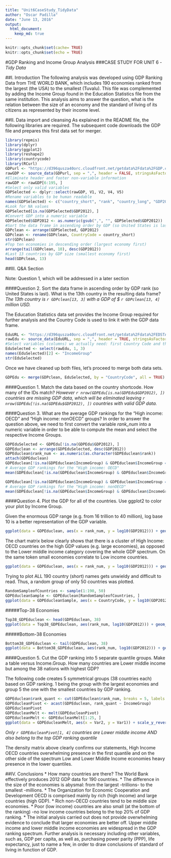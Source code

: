 ```yaml
---
title: "Unit6CaseStudy_TidyData"
author: "Oscar Padilla"
date: "June 13, 2016"
output: 
  html_document:
    keep_md: true
---
```


```r
knitr::opts_chunk$set(cache= TRUE)
knitr::opts_chunk$set(echo = TRUE)
```
#GDP Ranking and Income Group Analysis
###CASE STUDY FOR UNIT 6 - *Tidy Data*

##I. Introduction
The following analysis was developed using GDP Ranking Data from THE WORLD BANK, which includes 190 economies ranked from the largest (the USA) to the smallest (Tuvalu). This file was complemented by adding the Income Group found in the Education Statistics file from the same institution. This analysis aims to answer the question, what is the relation between the size of an economy and the standard of living of its citizens as represented by their income level.

##II. Data import and cleansing
As explained in the README file, the following libraries are required. The subsequent code downloads the GDP file and prepares this first data set for merger.

```r
library(repmis)
library(dplyr)
library(ggplot2)
library(reshape2)
library(countrycode)
library(RCurl)
GDPurl <- "https://d396qusza40orc.cloudfront.net/getdata%2Fdata%2FGDP.csv"
rawGDP <- source_data(GDPurl, sep = ",", header = FALSE, stringsAsFactors = TRUE)
#Eliminate header and footer non-variable information
rawGDP <- rawGDP[6:195, ]
#Select only valid variables
GDPSelected <- dplyr::select(rawGDP, V1, V2, V4, V5)
#Rename variables to be human readable
names(GDPSelected) <- c("country_short", "rank", "country_long", "GDP2012")
#Look for NA values
GDPSelected[is.na(GDPSelected$GDP2012), ]
#Convert GDP into a numeric variable
GDPSelected$GDP2012 <- as.numeric(gsub(",", "", GDPSelected$GDP2012))
#Sort the data frame in ascending order by GDP (so United States is last). What is the 13th country in the resulting data frame
GDPclean <- arrange(GDPSelected, GDP2012)
GDPclean <- rename(GDPclean, CountryCode = country_short)
str(GDPclean)
#Top ten economies in descending order (largest economy first)
arrange(tail(GDPclean, 10), desc(GDP2012))
#Last 13 countries by GDP size (smallest economy first)
head(GDPclean, 13)
```

##III. Q&A Section

Note: Question 1, which will be addressed in a later section

####Question 2. Sort the data frame in ascending order by GDP rank (so United States is last). What is the 13th country in the resulting data frame?
*The 13th country is `r GDPclean[13, 3]` with a GDP of $ `r GDPclean[13, 4]` million USD.*

The Education Statistics data set provides the Income Group required for further analysis and the Country Code is used to link it with the GDP data frame.

```r
EduURL <- "https://d396qusza40orc.cloudfront.net/getdata%2Fdata%2FEDSTATS_Country.csv"
rawEdu <- source_data(EduURL, sep = ",", header = TRUE, stringsAsFactors = TRUE)
#Select variables (columns) we actually need: first Country Code and third Income Group
EduSelected <- select(rawEdu, 1, 3)
names(EduSelected)[2] <- "IncomeGroup"
str(EduSelected)
```

Once we have cleaned up both files, let's proceed to merge both data sets.

```r
GDPEdu <- merge(GDPclean, EduSelected, by = "CountryCode", all = TRUE)
```

####Question 1. Match the data based on the country shortcode. How many of the IDs match?
*However `r nrow(GDPEdu[is.na(GDPEdu$GDP2012), ])` countries are missing GDP data, which will be eliminated leaving `r nrow(GDPEdu[!is.na(GDPEdu$GDP2012), ])` countries with valid GDP data.*

####Question 3. What are the average GDP rankings for the "High income: OECD" and "High income: nonOECD" groups?
In order to answer the question above, we need to first convert the variable *rank_num* into a numeric variable in order to be able to compute the mean and select the respective Income Groups.

```r
GDPEduSelected <- GDPEdu[!is.na(GDPEdu$GDP2012), ]
GDPEduclean <- arrange(GDPEduSelected, desc(GDP2012))
GDPEduclean$rank_num <- as.numeric(as.character(GDPEduclean$rank))
attach(GDPEduclean)
GDPEduclean[!is.na(GDPEduclean$IncomeGroup) & GDPEduclean$IncomeGroup == "High income: OECD", ]
# Average GDP rankings for the "High income: OECD" 
mean(GDPEduclean[!is.na(GDPEduclean$IncomeGroup) & GDPEduclean$IncomeGroup == "High income: OECD", 6])
```

```r
GDPEduclean[!is.na(GDPEduclean$IncomeGroup) & GDPEduclean$IncomeGroup == "High income: nonOECD", ]
# Average GDP rankings for the "High income: nonOECD" 
mean(GDPEduclean[!is.na(GDPEduclean$IncomeGroup) & GDPEduclean$IncomeGroup == "High income: nonOECD", 6])
```

####Question 4.	Plot the GDP for all of the countries. Use ggplot2 to color your plot by Income Group.

Given the enormous GDP range (e.g. from 16 trillion to 40 million), log base 10 is a better representation of the GDP variable.

```r
ggplot(data = GDPEduclean, aes(x = rank_num, y = log10(GDP2012))) + geom_point(aes(col = IncomeGroup)) + labs(title = "GDP as Function of Country Ranking", size = 20, face = "bold", x = "GDP ranking", y = "log base 10 GDP")+ scale_fill_manual(breaks = 50, 100, 150, 200, 250)
```

The chart matrix below clearly shows that there is a cluster of High Income: OECD countries on the high GDP values (e.g. large economies), as opposed to the Lower middle income category covering the whole GDP spectrum. On the same token small economies correlate to Low income countries.

```r
ggplot(data = GDPEduclean, aes(x = rank_num, y = log10(GDP2012))) + geom_point(aes(col = IncomeGroup)) + labs(title = "GDP as Function of Country Ranking", x = "GDP ranking", y = "log base 10 GDP")+ scale_fill_manual(breaks = 50, 100, 150, 200, 250) + facet_wrap(~IncomeGroup)
```

Trying to plot ALL 190 country (short) names gets unwieldy and difficult to read. Thus, a random group of only 50 countries was plotted.

```r
RandomSampleofCountries <- sample(1:190, 50)
GDPEducleanSample <- GDPEduclean[RandomSampleofCountries, ]
ggplot(data = GDPEducleanSample, aes(x = CountryCode, y = log10(GDP2012))) + geom_text(aes(label = CountryCode, col = IncomeGroup, size = 1/rank_num)) + theme(axis.text.x = element_text(angle = 90, size = 5, vjust = 0))
```

#####Top-38 Economies

```r
Top38_GDPEduclean <- head(GDPEduclean, 38)
ggplot(data = Top38_GDPEduclean, aes(rank_num, log10(GDP2012))) + geom_text(aes(label = CountryCode, col = IncomeGroup, size = log10(GDP2012))) + labs(title = "Top 38 GDP Economies", y = "log base 10 GDP")
```

#####Bottom-38 Economies
```r
Bottom38_GDPEduclean <- tail(GDPEduclean, 38)
ggplot(data = Bottom38_GDPEduclean, aes(rank_num, log10(GDP2012))) + geom_text(aes(label = CountryCode, col = IncomeGroup, size = log10(GDP2012))) + labs(title = "Bottom 38 GDP Economies", y = "log base 10 GDP")
```

####Question 5.	Cut the GDP ranking into 5 separate quantile groups. Make a table versus Income.Group. How many countries are Lower middle income but among the 38 nations with highest GDP?

The following code creates 5 symmetrical groups (38 countries each) based on GDP ranking. 1 being the group with the largest economies and group 5 the one with the smallest countries by GDP ranking.

```r
GDPEduclean$rank_quant <- cut(GDPEduclean$rank_num, breaks = 5, labels = FALSE)
GDPEducleanPivot <- acast(GDPEduclean, rank_quant ~ IncomeGroup)
GDPEducleanPivot
GDPEducleanMelt <- melt(GDPEducleanPivot)
GDPEducleanMelt <- GDPEducleanMelt[1:25, ]
ggplot(data = GDPEducleanMelt, aes(x = Var2, y = Var1)) + scale_y_reverse() + geom_tile(data = GDPEducleanMelt, aes(fill = value), color = "white") + scale_fill_gradient2(low = "white", high = "red", limit = c(0, 18)) + labs(title = "GDP Rank Quantile vs. Income Group", x = "Income Group", y = "GDP Rank Quantile") + theme(axis.text.x = element_text(angle = 90))
```

*Only `r GDPEducleanPivot[1, 4]` countries are Lower middle income AND also belong to the top GDP ranking quantile*

The density matrix above clearly confirms our statements, High Income OECD countries overwhelming presence in the first quantile and on the other side of the spectrum Low and Lower Middle Income economies heavy presence in the lower quantiles.

##IV. Conclusions
* How many countries are there? The World Bank effectively produces 2012 GDP data for 190 countries.
* The difference in the size of the economies is abysmal: from the largest -trillions- to the smallest -millions.
* The Organization for Economic Cooperation and Development OECD is comprised mainly by rich (high income) and large countries (high GDP).
* Rich non-OECD countries tend to be middle size economies.
* Poor (low income) countries are also small (at the bottom of the ranking) -no low income countries belong to the top 20% of GDP ranking.
* The initial analysis carried out does not provide overwhelming evidence to conclude that larger economies are better off. Upper middle income and lower middle income economies are widespread in the GDP ranking spectrum. Further analysis is necessary including other variables, such as, GDP per capita, as well as, purchasing power parity (PPP), life expectancy, just to name a few, in order to draw conclusions of standard of living in function of GDP.